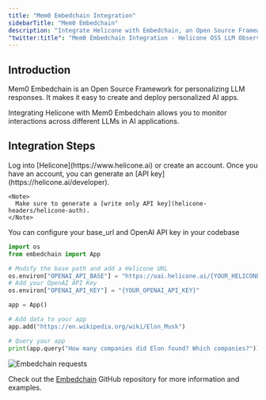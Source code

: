 ```yaml
---
title: "Mem0 Embedchain Integration"
sidebarTitle: "Mem0 Embedchain"
description: "Integrate Helicone with Embedchain, an Open Source Framework for personalizing LLM responses. Monitor interactions across different LLMs in AI applications."
"twitter:title": "Mem0 Embedchain Integration - Helicone OSS LLM Observability"
---
```


## Introduction

Mem0 Embedchain is an Open Source Framework for personalizing LLM responses. It makes it easy to create and deploy personalized AI apps.

Integrating Helicone with Mem0 Embedchain allows you to monitor interactions across different LLMs in AI applications.

## Integration Steps

<Steps>
  <Step title="Create an account + Generate an API Key">
    Log into [Helicone](https://www.helicone.ai) or create an account. Once you have an account, you
    can generate an [API key](https://helicone.ai/developer).

    <Note>
      Make sure to generate a [write only API key](helicone-headers/helicone-auth).
    </Note>

  </Step>
  <Step title="Set base_url in the your code">
You can configure your base_url and OpenAI API key in your codebase
  <CodeGroup>

```python main.py
import os
from embedchain import App

# Modify the base path and add a Helicone URL
os.environ["OPENAI_API_BASE"] = "https://oai.helicone.ai/{YOUR_HELICONE_API_KEY}/v1"
# Add your OpenAI API Key
os.environ["OPENAI_API_KEY"] = "{YOUR_OPENAI_API_KEY}"

app = App()

# Add data to your app
app.add("https://en.wikipedia.org/wiki/Elon_Musk")

# Query your app
print(app.query("How many companies did Elon found? Which companies?"))
```

</CodeGroup>

  </Step>
  <Step title="Now you can see all passing requests through Embedchain in Helicone">
    <img src="/images/helicone-embedchain.png" alt="Embedchain requests" />
  </Step>
</Steps>

Check out the [Embedchain](https://github.com/embedchain/embedchain) GitHub repository for more information and examples.
